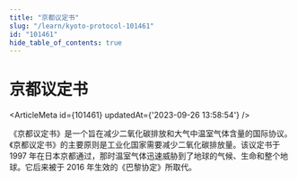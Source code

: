 ```yaml
---
title: "京都议定书"
slug: "/learn/kyoto-protocol-101461"
id: "101461"
hide_table_of_contents: true
---
```



# 京都议定书

<ArticleMeta id={101461} updatedAt={'2023-09-26 13:58:54'} />
<div className='border-solid border-b border-t-0 my-4 border-[var(--ifm-color-gray-300)]' />

《京都议定书》是一个旨在减少二氧化碳排放和大气中温室气体含量的国际协议。《京都议定书》的主要原则是工业化国家需要减少二氧化碳排放量。该议定书于 1997 年在日本京都通过，那时温室气体迅速威胁到了地球的气候、生命和整个地球。它后来被于 2016 年生效的《巴黎协定》所取代。
